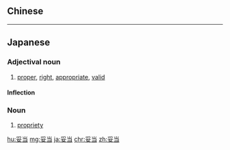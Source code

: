 {{also|妥當}}
==Chinese==
{{zh-see|妥當}}

----

==Japanese==
{{ja-kanjitab|だ|とう|yomi=on}}

===Adjectival noun===
{{ja-adj|infl=na|だとう}}

# [[proper]], [[right]], [[appropriate]], [[valid]]

====Inflection====
{{ja-na|妥当|だとう}}

===Noun===
{{ja-noun|だとう}}

# [[propriety]]

[[hu:妥当]]
[[mg:妥当]]
[[ja:妥当]]
[[chr:妥当]]
[[zh:妥当]]
